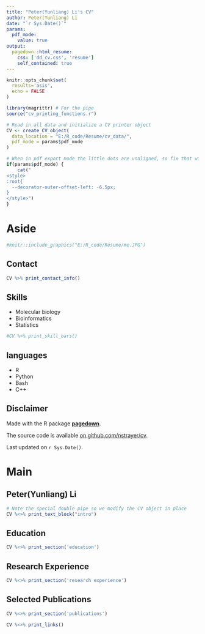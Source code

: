 ```yaml
---
title: "Peter(Yunliang) Li's CV"
author: Peter(Yunliang) Li
date: "`r Sys.Date()`"
params:
  pdf_mode:
    value: true
output:
  pagedown::html_resume:
    css: ['dd_cv.css', 'resume']
    self_contained: true
---
```


```r
knitr::opts_chunk$set(
  results='asis', 
  echo = FALSE
)

library(magrittr) # For the pipe
source("cv_printing_functions.r")

# Read in all data and initialize a CV printer object
CV <- create_CV_object(
  data_location = "E:/R_code/Resume/cv_data/",  
  pdf_mode = params$pdf_mode
)

```


```r
# When in pdf export mode the little dots are unaligned, so fix that with some conditional CSS.
if(params$pdf_mode) {
    cat("
<style>
:root{
  --decorator-outer-offset-left: -6.5px;
}
</style>")
}
```


Aside
================================================================================
```r
#knitr::include_graphics("E:/R_code/Resume/me.JPG")
```


Contact {#contact}
--------------------------------------------------------------------------------

```r
CV %>% print_contact_info()
```



Skills 
--------------------------------------------------------------------------------
* Molecular biology
* Bioinformatics
* Statistics

```r
#CV %>% print_skill_bars()
```


languages 
--------------------------------------------------------------------------------
* R
* Python
* Bash
* C++


Disclaimer {#disclaimer}
--------------------------------------------------------------------------------

Made with the R package [**pagedown**](https://github.com/rstudio/pagedown). 

The source code is available [on github.com/nstrayer/cv](E:/R_code/Resume).

Last updated on `r Sys.Date()`.



Main
================================================================================

Peter(Yunliang) Li {#title}
--------------------------------------------------------------------------------

```r
# Note the special double pipe so we modify the CV object in place
CV %<>% print_text_block("intro") 
```



Education {data-icon=graduation-cap data-concise=true}
--------------------------------------------------------------------------------

```r
CV %<>% print_section('education')
```



Research Experience {data-icon=laptop}
--------------------------------------------------------------------------------

```r
CV %<>% print_section('research experience')
```



Selected Publications {data-icon=book}
--------------------------------------------------------------------------------

```r
CV %<>% print_section('publications')
```



```r
CV %<>% print_links()
```

